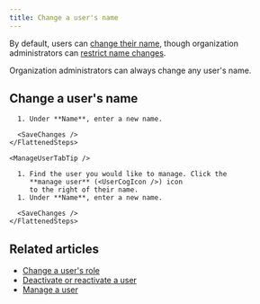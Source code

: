 ```yaml
---
title: Change a user's name
---
```






<AdminOnly />

By default, users can [change their name](/help/change-your-name), though
organization administrators can
[restrict name changes](/help/restrict-name-and-email-changes).

Organization administrators can always change any user's name.

## Change a user's name

<Tabs>
  <TabItem label="Via user profile">
    <FlattenedSteps>
      <ManageThisUser />

      1. Under **Name**, enter a new name.

      <SaveChanges />
    </FlattenedSteps>

    <ManageUserTabTip />
  </TabItem>

  <TabItem label="Via organization settings">
    <FlattenedSteps>
      <NavigationSteps target="settings/users" />

      1. Find the user you would like to manage. Click the
         **manage user** (<UserCogIcon />) icon
         to the right of their name.
      1. Under **Name**, enter a new name.

      <SaveChanges />
    </FlattenedSteps>
  </TabItem>
</Tabs>

## Related articles

* [Change a user's role](/help/user-roles#change-a-users-role)
* [Deactivate or reactivate a user](/help/deactivate-or-reactivate-a-user)
* [Manage a user](/help/manage-a-user)
